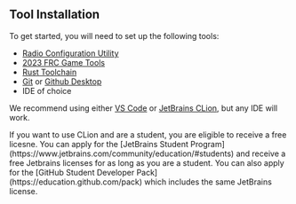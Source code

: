 ## Tool Installation

To get started, you will need to set up the following tools:

- [Radio Configuration Utility](https://firstfrc.blob.core.windows.net/frc2023/Radio/FRC_Radio_Configuration_23_0_2.zip)
- [2023 FRC Game Tools](https://www.ni.com/en-us/support/downloads/drivers/download.frc-game-tools.html#479842)
- [Rust Toolchain](https://www.rust-lang.org/learn/get-started)
- [Git](https://git-scm.com/book/en/v2/Getting-Started-Installing-Git) or [Github Desktop](https://desktop.github.com/)
- IDE of choice

We recommend using either [VS Code](https://code.visualstudio.com/) or [JetBrains CLion](https://www.jetbrains.com/clion/),
but any IDE will work.


<Callout>
  <p>
    If you want to use CLion and are a student, you are eligible to receive a
    free licesne. You can apply for the [JetBrains Student
    Program](https://www.jetbrains.com/community/education/#students) and
    receive a free Jetbrains licenses for as long as you are a student. You can
    also apply for the [GitHub Student Developer
    Pack](https://education.github.com/pack) which includes the same JetBrains
    license.
  </p>
</Callout>
